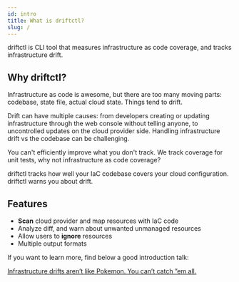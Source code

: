 ```yaml
---
id: intro
title: What is driftctl?
slug: /
---
```


driftctl is CLI tool that measures infrastructure as code coverage, and tracks infrastructure drift.

## Why driftctl?

Infrastructure as code is awesome, but there are too many moving parts: codebase, state file, actual cloud state. Things tend to drift.

Drift can have multiple causes: from developers creating or updating infrastructure through the web console without telling anyone, to uncontrolled updates on the cloud provider side. Handling infrastructure drift vs the codebase can be challenging.

You can't efficiently improve what you don't track. We track coverage for unit tests, why not infrastructure as code coverage?

driftctl tracks how well your IaC codebase covers your cloud configuration. driftctl warns you about drift.

## Features

- **Scan** cloud provider and map resources with IaC code
- Analyze diff, and warn about unwanted unmanaged resources
- Allow users to **ignore** resources
- Multiple output formats

If you want to learn more, find below a good introduction talk:

[Infrastructure drifts aren’t like Pokemon. You can’t catch ”em all.](https://youtu.be/wDRr2i6XOa0?t=700)
